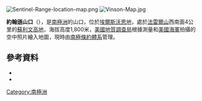 [[Image:Sentinel-Range-location-map.png|thumb]]
[[Image:Vinson-Map.jpg|thumb]]

{{coord|78|22|S|85|10|W|source:GNIS|display=title}}

'''約翰遜山口'''（{{lang-en|Johnson Col}}），是[[南極洲|南極洲]]的山口，位於[[埃爾斯沃思地|埃爾斯沃思地]]，處於[[法雷爾山|法雷爾山]]西南面4公里的[[蘇利文高地|蘇利文高地]]，海拔高度1,800米，[[美國地質調查局|美國地質調查局]]根據測量和[[美國海軍|美國海軍]]拍攝的空中照片繪入地圖，現時由[[南極條約體系|南極條約體系]]管理。

==參考資料==
*{{cite gnis | type = antarid | id = 7591| name = Johnson Col | accessdate = 2012-07-27}}
*{{usgs-gazetteer|id=7591}}

{{DEFAULTSORT:Johnson Col}}
[[Category:南極洲|Category:南極洲]]


{{EllsworthLand-geo-stub}}